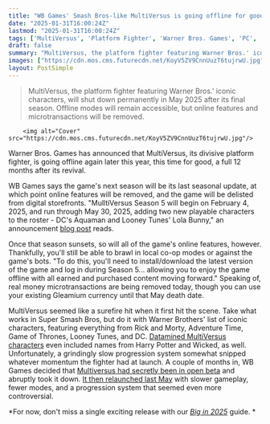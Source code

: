 ```yaml
---
title: "WB Games' Smash Bros-like MultiVersus is going offline for good a full year after it came back from the dead"
date: "2025-01-31T16:00:24Z"
lastmod: "2025-01-31T16:00:24Z"
tags: ['MultiVersus', 'Platform Fighter', 'Warner Bros. Games', 'PC', 'PlayStation', 'Xbox', 'Nintendo Switch']
draft: false
summary: "MultiVersus, the platform fighter featuring Warner Bros.' iconic characters, will shut down permanently in May 2025 after its final season.  Offline modes will remain accessible, but online features and microtransactions will be removed."
images: ["https://cdn.mos.cms.futurecdn.net/KoyV5ZV9CnnUuzT6tujrwU.jpg"]
layout: PostSimple
---
```

> MultiVersus, the platform fighter featuring Warner Bros.' iconic characters, will shut down permanently in May 2025 after its final season.  Offline modes will remain accessible, but online features and microtransactions will be removed.


        <img alt="Cover" src="https://cdn.mos.cms.futurecdn.net/KoyV5ZV9CnnUuzT6tujrwU.jpg"/>
        
Warner Bros. Games has announced that MultiVersus, its divisive platform fighter, is going offline again later this year, this time for good, a full 12 months after its revival.

WB Games says the game's next season will be its last seasonal update, at which point online features will be removed, and the game will be delisted from digital storefronts. "MulltiVersus Season 5 will begin on February 4, 2025, and run through May 30, 2025, adding two new playable characters to the roster - DC's Aquaman and Looney Tunes' Lola Bunny," an announcement [blog post](https://multiversus.com/en/news/multiversus-update) reads.

Once that season sunsets, so will all of the game's online features, however. Thankfully, you'll still be able to brawl in local co-op modes or against the game's bots. "To do this, you'll need to install/download the latest version of the game and log in during Season 5... allowing you to enjoy the game offline with all earned and purchased content moving forward." Speaking of, real money microtransactions are being removed today, though you can use your existing Gleamium currency until that May death date.

MultiVersus seemed like a surefire hit when it first hit the scene. Take what works in Super Smash Bros, but do it with Warner Brothers' list of iconic characters, featuring everything from Rick and Morty, Adventure Time, Game of Thrones, Looney Tunes, and DC. [Datamined MultiVersus characters](https://www.gamesradar.com/multiversus-characters/#section-all-multiversus-characters) even included names from Harry Potter and Wicked, as well. Unfortunately, a grindingly slow progression system somewhat snipped whatever momentum the fighter had at launch. A couple of months in, WB Games decided that [Multiversus had secretly been in open beta](https://www.gamesradar.com/multiversus-is-shutting-down-for-at-least-six-months-with-zero-refunds/) and abruptly took it down. [It then relaunched last May](https://www.gamesradar.com/multiversus-the-fighting-game-where-shaggy-can-fight-batman-is-relaunching-in-may-with-updated-netcode-after-it-abruptly-disappeared-last-year/) with slower gameplay, fewer modes, and a progression system that seemed even more controversial.

*For now, don't miss a single exciting release with our *[<em>Big in 2025</em>](https://www.gamesradar.com/big-in-2025/)* guide. * 
        